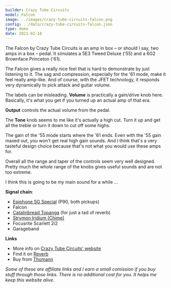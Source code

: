 ```yaml
---
builder: Crazy Tube Circuits
model: Falcon
image: ../images/crazy-tube-circuits-falcon.png
config: ../data/crazy-tube-circuits-falcon.json
type: demo
date: 2021-02-18
---
```


The Falcon by Crazy Tube Circuits is an amp in box – or should I say, two amps in a box – pedal. It simulates a 5E3 Tweed Deluxe ('55) and a 6G2 Brownface Princeton ('61).

The Falcon gives a really nice feel that is hard to demonstrate by just listening to it. The sag and compression, especially for the '61 mode, make it feel really amp-like. And of course, with the JFET technology, it responds very dynamically to pick attack and guitar volume.

The labels can be misleading. **Volume** is practically a gain/drive knob here. Basically, it's what you get if you turned up an actual amp of that era.

**Output** controls the actual volume from the pedal.

The **Tone** knob seems to me like it's actually a high cut. Turn it up and get all the treble or turn it down to cut off some highs.

The gain of the '55 mode starts where the '61 ends. Even with the '55 gain maxed out, you won't get real high gain sounds. And I think that's a very tasteful design choice because that's not what you would use these amps for.

Overall all the range and taper of the controls seem very well designed. Pretty much the whole range of the knobs gives useful sounds and are not too extreme.

I think this is going to be my main sound for a while ...

**Signal chain**:

- [Epiphone SG Special](https://www.thomann.de/intl/epiphone_sg_special_p_90_faded_pelham.htm?partner_id=15606) (P90, both pickups)
- Falcon
- [Catalinbread Topanga](https://www.thomann.de/intl/catalinbread_topanga.htm?partner_id=15606) (for just a tad of reverb)
- [Strymon Iridium (Chime)](/demos/strymon-iridium)
- Focusrite Scarlett 2i2
- Garageband

**Links**

- More info on [Crazy Tube Circuits' website](https://crazytubecircuits.com/falcon)
- Find it on [Reverb](https://reverb.grsm.io/loopydemos-crazy-tube-circuits-falcon)
- Buy from [Thomann](https://www.thomann.de/intl/crazy_tube_circuits_falcon_overdrive.htm?partner_id=15606)

_Some of these are affiliate links and I earn a small comission if you buy stuff through those links. There is no additional cost for you. It helps me keep this website alive._
